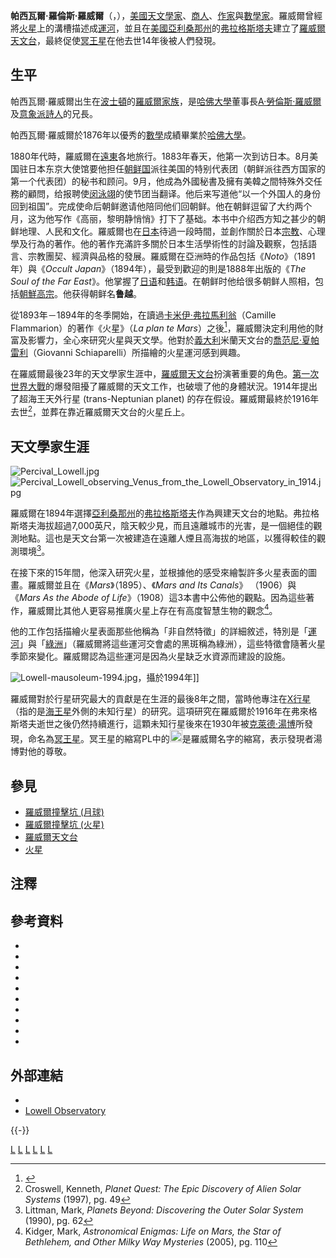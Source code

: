 {{noteTA
|1=zh-cn:帕西瓦尔; zh-tw:帕西瓦爾; zh-hk:波斯富;
|2=zh-cn:马萨诸塞州;zh-tw:麻薩諸塞州;zh-hk:麻省;
}}
{{Infobox_Scientist
| name        = Percival Lowell<br />帕西瓦爾·羅威爾
| image       = Percival Lowell 1900s2.jpg
| image_size = 250px
| caption     = 
| birth_date  = {{birth date|1855|3|13}}
| birth_place = {{USA}}[[麻薩諸塞州|麻薩諸塞州]][[波士頓|波士頓]]
| death_date  = {{death_date_and_age|1916|11|12|1855|3|13}}
| death_place = {{USA}}[[亞利桑那州|亞利桑那州]][[弗拉格斯塔夫_(亞利桑那州)|弗拉格斯塔夫]]
| nationality = {{USA}} 
| field       = [[天文学家|天文学家]]
| work_institution = 
| alma_mater  = [[哈佛大學|哈佛大學]]
| doctoral_advisor = 
| doctoral_students = 
| known_for   = [[火星運河|火星運河]]、[[小行星793|亞利桑那小行星]]（1907年4月9日發現）
| prizes      = 
}}

'''帕西瓦爾·羅倫斯·羅威爾'''（{{lang|en|'''Percival Lawrence Lowell'''}}，{{bd|1855年|3月13日|1916年|11月12日|L}}），[[美國|美國]][[天文學家|天文學家]]、[[商人|商人]]、[[作家|作家]]與[[數學家|數學家]]。羅威爾曾經將[[火星|火星]]上的溝槽描述成[[運河|運河]]，並且在[[美國|美國]][[亞利桑那州|亞利桑那州]]的[[弗拉格斯塔夫_(亞利桑那州)|弗拉格斯塔夫]]建立了[[羅威爾天文台|羅威爾天文台]]，最終促使[[冥王星|冥王星]]在他去世14年後被人們發現。

== 生平 ==
帕西瓦爾·羅威爾出生在[[波士頓|波士頓]]的[[羅威爾家族|羅威爾家族]]，是[[哈佛大學|哈佛大學]]董事長[[A·勞倫斯·羅威爾|A·勞倫斯·羅威爾]]及[[意象派|意象派]][[詩人|詩人]]{{le|艾美·羅威爾|Amy Lowell}}的兄長。

帕西瓦爾·羅威爾於1876年以優秀的[[數學|數學]]成績畢業於[[哈佛大學|哈佛大學]]。

1880年代時，羅威爾在[[遠東|遠東]]各地旅行。1883年春天，他第一次到访日本。8月美国驻日本东京大使馆要他担任[[朝鲜国|朝鲜国]]派往美国的特别代表团（朝鲜派往西方国家的第一个代表团）的秘书和顾问。9月，他成為外國秘書及擁有美韓之間特殊外交任務的顧問，给报聘使[[闵泳翊|闵泳翊]]的使节团当翻译。他后来写道他“以一个外国人的身份回到祖国”。完成使命后朝鲜邀请他陪同他们回朝鲜。他在朝鲜逗留了大约两个月，这为他写作《高丽，黎明静悄悄》打下了基础。本书中介绍西方知之甚少的朝鲜地理、人民和文化。羅威爾也在[[日本|日本]]待過一段時間，並創作關於日本[[宗教|宗教]]、心理學及行為的著作。他的著作充滿許多關於日本生活學術性的討論及觀察，包括語言、宗教團契、經濟與品格的發展。羅威爾在亞洲時的作品包括《''Noto''》（1891年）與《''Occult Japan''》（1894年），最受到歡迎的則是1888年出版的《''The Soul of the Far East''》。他掌握了[[日语|日语]]和[[韩语|韩语]]。在朝鲜时他给很多朝鲜人照相，包括[[朝鮮高宗|朝鮮高宗]]。他获得朝鲜名'''鲁越'''。 

從1893年－1894年的冬季開始，在讀過[[卡米伊·弗拉馬利翁|卡米伊·弗拉馬利翁]]（Camille Flammarion）的著作《火星》（''La plan  te Mars''）之後<ref>{{citation|author = Chambers P.|title = Life on Mars; The Complete Story|place = London|publisher = Blandford|year = 1999|isbn = 0713727470 }}</ref>，羅威爾決定利用他的財富及影響力，全心來研究火星與天文學。他對於[[義大利|義大利]]米蘭天文台的[[喬范尼·夏帕雷利|喬范尼·夏帕雷利]]（Giovanni Schiaparelli）所描繪的火星運河感到興趣。

在羅威爾最後23年的天文學家生涯中，[[羅威爾天文台|羅威爾天文台]]扮演著重要的角色。[[第一次世界大戰|第一次世界大戰]]的爆發阻擾了羅威爾的天文工作，也破壞了他的身體狀況。1914年提出了超海王天外行星 (trans-Neptunian planet) 的存在假设。羅威爾最終於1916年去世<ref>Croswell, Kenneth, ''Planet Quest: The Epic Discovery of Alien Solar Systems'' (1997), pg. 49</ref>，並葬在靠近羅威爾天文台的火星丘上。

== 天文學家生涯 ==
[[File:Percival_Lowell.jpg|thumb]]
[[File:Percival_Lowell_observing_Venus_from_the_Lowell_Observatory_in_1914.jpg|thumb]]

羅威爾在1894年選擇[[亞利桑那州|亞利桑那州]]的[[弗拉格斯塔夫_(亞利桑那州)|弗拉格斯塔夫]]作為興建天文台的地點。弗拉格斯塔夫海拔超過7,000英尺，陰天較少見，而且遠離城市的光害，是一個絕佳的觀測地點。這也是天文台第一次被建造在遠離人煙且高海拔的地區，以獲得較佳的觀測環境<ref>Littman, Mark, ''Planets Beyond: Discovering the Outer Solar System'' (1990), pg. 62</ref>。

在接下來的15年間，他深入研究火星，並根據他的感受來繪製許多火星表面的圖畫。羅威爾並且在《''Mars''》（1895）、《''Mars and Its Canals''》 （1906）與《''Mars As the Abode of Life''》（1908）這3本書中公佈他的觀點。因為這些著作，羅威爾比其他人更容易推廣火星上存在有高度智慧生物的觀念<ref>Kidger, Mark, ''Astronomical Enigmas: Life on Mars, the Star of Bethlehem, and Other Milky Way Mysteries'' (2005), pg. 110</ref>。

他的工作包括描繪火星表面那些他稱為「非自然特徵」的詳細敘述，特別是「[[運河|運河]]」與「[[綠洲|綠洲]]」（羅威爾將這些運河交會處的黑斑稱為綠洲），這些特徵會隨著火星季節來變化。羅威爾認為這些運河是因為火星缺乏水資源而建設的設施。

[[File:Lowell-mausoleum-1994.jpg|thumb]]，攝於1994年]]

羅威爾對於行星研究最大的貢獻是在生涯的最後8年之間，當時他專注在[[X行星|X行星]]（指的是[[海王星|海王星]]外側的未知行星）的研究。這項研究在羅威爾於1916年在弗來格斯塔夫逝世之後仍然持續進行，這顆未知行星後來在1930年被[[克萊德·湯博|克萊德·湯博]]所發現，命名為[[冥王星|冥王星]]。冥王星的縮寫PL中的[[File:Pluto_symbol.svg|20px]]是羅威爾名字的縮寫，表示發現者湯博對他的尊敬。

== 參見 ==
* [[羅威爾撞擊坑_(月球)|羅威爾撞擊坑 (月球)]]
* [[羅威爾撞擊坑_(火星)|羅威爾撞擊坑 (火星)]]
* [[羅威爾天文台|羅威爾天文台]]
* [[火星|火星]]

== 注釋 ==
{{reflist}}

== 參考資料 ==
* {{cite journal|author= Zahnel K.|title= Decline and Fall of the Martian Empire|journal= Nature| volume=412 | pages=209–213 | year=2001| doi= 10.1038/35084148}}
* {{cite journal |title= Percival Lowell and the history of Mars |url= https://archive.org/details/sim_massachusetts-review_autumn-2000_41_3/page/297 |author= Crossley R.|
journal= Massachusetts Review|volume= 41| pages=297–318  |year=2000 |unused_data= |issue=3}}
* {{cite journal |title= Lowell, Percival, Pickering, W.H. and the founding of the Lowell Observartory |url= https://archive.org/details/sim_annals-of-science_1994-01_51_1/page/37 |author= Strauss D.|journal= Annals of Science|volume= 51 |issue=1 | pages=37–58  |year=1994|doi =10.1080/00033799400200121}} 
* {{cite journal |title= Turn-of-the-Century American Astronomer Lowell, Percival |author= Trefil J.|journal = Smithsonian|volume= 18 |issue=10| pages=34- |year=1988 }}
* {{cite journal |title= Life on Mars is almost Certain + Lowell,Percival on Exobiology |author= Meyer W. B.|journal= American Heritage| volume=35|issue= 2 | pages=38–43 |year=1984 }}
* {{cite journal  |title= Lowell, Percival - Professional Scientist or Interloper |author= Hetherington N. S.|journal= Journal of the History of Ideas|volume= 42|issue= 1 | pages=159–161 |year=1981 |url= http://links.jstor.org/sici?sici=0022-5037%28198101%2F03%2942%3A1%3C159%3APLPSOI%3E2.0.CO%3B2-3 | doi = 10.2307/2709423 <!--Retrieved from CrossRef by DOI bot-->}}
* {{cite journal |title= Lowell, Percival and the Debate over Extraterrestrial Life |author= Heffernan W. C.|journal= Journal of the History of Ideas |volume= 42|issue= 3| pages=527–530 |year=1981|url= http://links.jstor.org/sici?sici=0022-5037%28198107%2F09%2942%3A3%3C527%3APLATDO%3E2.0.CO%3B2-Q  | doi = 10.2307/2709191 <!--Retrieved from CrossRef by DOI bot-->}}
* {{cite journal |title=The Planet Mars and Science in Victorian America|
author= Webb G. E.|journal= Journal of American Culture|volume= 3| pages= 573 |year= 1980|doi= 10.1111/j.1542-734X.1980.0304_573.x|issue= 4}}
* {{cite journal |title= Lowell and Mars|author= Hoyt W. G., Wesley W. G. |journal= American Journal of Physics |year=  1977 | volume= 45|issue= 3|pages= 316–317|doi= 10.1119/1.10630 }}
* {{cite journal |title= Percival Lowell and the Canals of Mars |author= Hofling C. K.|journal=British Journal of Medical Psychology|volume= 37|issue=1 | pages=33–42 |year=1964 }}

== 外部連結 ==
{{Commonscat|Percival Lowell}}
{{stack begin}}
{{wikisource-author}}
{{stack|{{wikiquote}}}}
{{stack end}}
* {{gutenberg author|id=Percival_Lowell|name=Percival Lowell}}
* [http://www.lowell.edu/ Lowell Observatory] {{Wayback|url=http://www.lowell.edu/ |date=20110302233420 }}

{{-}}
{{Authority control}}

[[Category:美国天文学家|L]]
[[Category:哈佛大學校友|L]]
[[Category:美国文理科学院院士|L]]
[[Category:英格蘭裔美國人|L]]
[[Category:和平主義者|L]]
[[Category:波士頓人|L]]